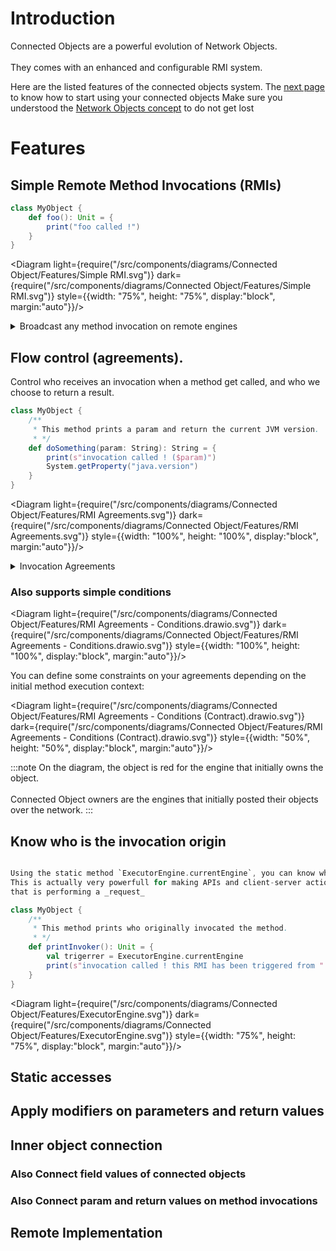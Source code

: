 
# Introduction


Connected Objects are a powerful evolution of Network Objects.<br></br>
They comes with an enhanced and configurable RMI system.

Here are the listed features of the connected objects system.
The <a href={pages.gnom.caches.connected_objects.cache}>next page</a> to know how to start using your connected objects
Make sure you understood the <a href={pages.gnom.naming.index}>Network Objects concept</a> to do not get lost

# Features

## Simple Remote Method Invocations (RMIs)

```scala
class MyObject {
    def foo(): Unit = {
        print("foo called !")
    }
}
```

<Diagram light={require("/src/components/diagrams/Connected Object/Features/Simple RMI.svg")}
         dark={require("/src/components/diagrams/Connected Object/Features/Simple RMI.svg")}
         style={{width: "75%", height: "75%", display:"block", margin:"auto"}}/>

<details>
    <summary>Broadcast any method invocation on remote engines</summary>
    <div>
        All method invocations can be spread out on other engines in order to simulate a "cloud" object being accessed
        from other engines and which internal state is completely synchronized.
    </div>
</details>

## Flow control (agreements).
Control who receives an invocation when a method get called, and who we choose to return a result.

```scala
class MyObject {
    /**
     * This method prints a param and return the current JVM version.
     * */
    def doSomething(param: String): String = {
        print(s"invocation called ! ($param)")
        System.getProperty("java.version")
    }
}
```

<Diagram light={require("/src/components/diagrams/Connected Object/Features/RMI Agreements.svg")}
         dark={require("/src/components/diagrams/Connected Object/Features/RMI Agreements.svg")}
         style={{width: "100%", height: "100%", display:"block", margin:"auto"}}/>

<details>
    <summary>Invocation Agreements</summary>
    <div>
        You can define a contract for methods and specify agreements that controls the invocation flow over the network.<br></br>
        As the example shows, it's also possible to <orange>appoint</orange> an engine that'll have to return a result
        when performing a call on multiple engines<br></br>
    </div>
</details>

### Also supports simple conditions

<Diagram light={require("/src/components/diagrams/Connected Object/Features/RMI Agreements - Conditions.drawio.svg")}
         dark={require("/src/components/diagrams/Connected Object/Features/RMI Agreements - Conditions.drawio.svg")}
         style={{width: "100%", height: "100%", display:"block", margin:"auto"}}/>


You can define some constraints on your agreements depending on the initial method execution context:

<Diagram light={require("/src/components/diagrams/Connected Object/Features/RMI Agreements - Conditions (Contract).drawio.svg")}
         dark={require("/src/components/diagrams/Connected Object/Features/RMI Agreements - Conditions (Contract).drawio.svg")}
         style={{width: "50%", height: "50%", display:"block", margin:"auto"}}/>

:::note
On the diagram, the object is red for the engine that initially owns the object.<br></br>
Connected Object owners are the engines that initially posted their objects over the network.
:::

## Know who is the invocation origin
```scala

Using the static method `ExecutorEngine.currentEngine`, you can know who is the origin of the execution of a method.
This is actually very powerfull for making APIs and client-server actions as you can choose to perform different actions depending on the client
that is performing a _request_

class MyObject {
    /**
     * This method prints who originally invocated the method.
     * */
    def printInvoker(): Unit = {
        val trigerrer = ExecutorEngine.currentEngine
        print(s"invocation called ! this RMI has been triggered from " + trigerrer.identifier)
    }
}
```

<Diagram light={require("/src/components/diagrams/Connected Object/Features/ExecutorEngine.svg")}
         dark={require("/src/components/diagrams/Connected Object/Features/ExecutorEngine.svg")}
         style={{width: "75%", height: "75%", display:"block", margin:"auto"}}/>

## Static accesses

## Apply modifiers on parameters and return values

## Inner object connection

### Also Connect field values of connected objects

### Also Connect param and return values on method invocations

## Remote Implementation

